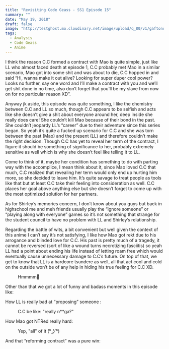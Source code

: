 ```yaml
---
title: "Revisiting Code Geass - SS1 Episode 15"
summary: ""
date: "May 19, 2018"
draft: false
image: "http://testghost.mo.cloudinary.net/image/upload/q_80/v1/gaftonosh/2021/10/5LYzTBVoS196gvYvw3zjwFMBMlIj1cfotZztzgxD4dA-1.webp"
tags:
  - Analysis
  - Code Geass
  - Anime
---
```


<div className="richtext pb-8">
  <p>
    I think the reason C.C formed a contract with Mao is quite simple, just like
    LL who almost faced death at episode 1, C.C probably met Mao in a similar
    scenario, Mao got into some shit and was about to die, C.C hopped in and
    said “Hi, wanna make it out alive? Looking for super duper cool power? Looks
    no further, say one word and I’ll make a contract with you and we’ll get
    shit done in no time, also don’t forget that you’ll be my slave from now on
    for no particular reason XD”.
  </p>
  <p>
    Anyway jk aside, this episode was quite something, I like the chemistry
    between C.C and LL so much, though C.C appears to be selfish and acts like
    she doesn’t give a shit about everyone around her, deep inside she really
    does care! She couldn’t kill Mao because of their bond in the past. She
    couldn’t jeopardy LL’s “career” due to their adventure since this series
    began. So yeah it’s quite a fucked up scenario for C.C and she was torn
    between the past (Mao) and the present (LL) and therefore couldn’t make the
    right decision. Though C.C has yet to reveal her term of the contract, I
    figure it should be something of significance to her, probably extremely
    sensitive as well which is why she doesn’t feel like telling it to LL.
  </p>
  <p>
    Come to think of it, maybe her condition has something to do with parting
    way with the accomplice, I mean think about it, since Mao loved C.C that
    much, C.C realized that revealing her term would only end up hurting him
    more, so she decided to leave him. It’s quite savage to treat people as
    tools like that but at least C.C take their feeling into consideration as
    well. C.C places her goal above anything else but she doesn’t forget to come
    up with the most optimized solution for her partners.
  </p>
  <p>
    As for Shirley’s memories concern, I don’t know about you guys but back in
    highschool me and meh friends usually play the “ignore someone” or “playing
    along with everyone” games so it’s not something that strange for the
    student council to have no problem with LL and Shirley’s relationship.
  </p>
  <p>
    Regarding the battle of wits, a bit convenient but well given the context of
    this anime I can’t say it’s not satisfying, I like how Mao got rekt due to
    his arrogance and blinded love for C.C. His past is pretty much of a
    tragedy, it cannot be reversed (sort of like a wound turns necrotizing
    fasciitis) so yeah LL had a point about ending his life instead of letting
    roam free which would eventually cause unnecessary damage to C.C’s future.
    On top of that, we get to know that LL is a hardcore tsundere as well, all
    that act cool and cold on the outside won’t be of any help in hiding his
    true feeling for C.C XD.
  </p>
  <figure className="kg-card kg-image-card kg-width-wide kg-card-hascaption">
    <img
      className="kg-image hoverZoomLink"
      src="http://testghost.mo.cloudinary.net/image/upload/q_80/v1/gaftonosh/2021/10/5LYzTBVoS196gvYvw3zjwOtFEAMQNnUY2V9yxrKnUEs.webp"
      alt=""
      height={1080}
      loading="lazy"
      width={1920}
    />
    <figcaption>Hmmmm🤔</figcaption>
  </figure>
  <p>
    Other than that we got a lot of funny and badass moments in this episode
    like:
  </p>
  <p>How LL is really bad at “proposing” someone :</p>
  <figure className="kg-card kg-image-card kg-width-wide kg-card-hascaption">
    <img
      className="kg-image hoverZoomLink"
      src="http://testghost.mo.cloudinary.net/image/upload/q_80/v1/gaftonosh/2021/10/yjlXmjC.webp"
      alt=""
      height={1069}
      loading="lazy"
      width={1901}
    />
    <figcaption>C.C be like: "really n**ga?"</figcaption>
  </figure>
  <p>How Mao got NTRed really hard:</p>
  <figure className="kg-card kg-image-card kg-width-wide kg-card-hascaption">
    <img
      className="kg-image hoverZoomLink"
      src="http://testghost.mo.cloudinary.net/image/upload/q_80/v1/gaftonosh/2021/10/2t2rCv3.webp"
      alt=""
      height={1069}
      loading="lazy"
      width={1901}
    />
    <figcaption>Yep, "all" of it (͡° ͜ʖ ͡°)</figcaption>
  </figure>
  <p>And that “reforming contract” was a pure win:</p>
  <figure className="kg-card kg-image-card kg-width-wide">
    <img
      className="kg-image hoverZoomLink"
      src="http://testghost.mo.cloudinary.net/image/upload/q_80/v1/gaftonosh/2021/10/5LYzTBVoS196gvYvw3zjwGAp8LPueaOHxWrQVSGUqXg.webp"
      alt=""
      height={1080}
      loading="lazy"
      width={1920}
    />
  </figure>
  <figure className="kg-card kg-image-card kg-width-full">
    <img
      className="kg-image hoverZoomLink"
      src="http://testghost.mo.cloudinary.net/image/upload/q_80/v1/gaftonosh/2021/10/5LYzTBVoS196gvYvw3zjwFMBMlIj1cfotZztzgxD4dA-1.webp"
      alt=""
      height={1080}
      loading="lazy"
      width={1920}
    />
  </figure>
</div>
